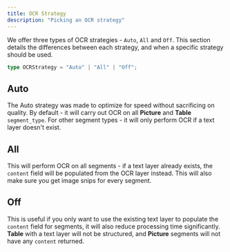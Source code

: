 ```yaml
---
title: OCR Strategy
description: "Picking an OCR strategy"
---
```


We offer three types of OCR strategies - `Auto`, `All` and `Off`. This section details the differences between each strategy, and when a specific strategy should be used.

```typescript
type OCRStrategy = "Auto" | "All" | "Off";
```

## Auto

The Auto strategy was made to optimize for speed without sacrificing on quality. By default - it will carry out OCR on all **Picture** and **Table** `segment_type`.
For other segment types - it will only perform OCR if a text layer doesn't exist.

## All

This will perform OCR on all segments - if a text layer already exists, the `content` field will be populated from the OCR layer instead. This will also make sure you get image snips for every segment.

## Off

This is useful if you only want to use the existing text layer to populate the `content` field for segments, it will also reduce processing time significantly. **Table** with a text layer will not be structured, and **Picture** segments will not have any `content` returned.
